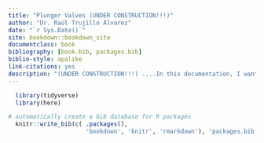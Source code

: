 ```yaml
--- 
title: "Plunger Valves (UNDER CONSTRUCTION!!!)"
author: "Dr. Raúl Trujillo Álvarez"
date: "`r Sys.Date()`"
site: bookdown::bookdown_site
documentclass: book
bibliography: [book.bib, packages.bib]
biblio-style: apalike
link-citations: yes
description: "(UNDER CONSTRUCTION!!!) ....In this documentation, I want to clarify a systematic method for the selection of cylinder types, sizes, pressure ratings, and trim sizes of the plunger control valves."
---
```


```r
  library(tidyverse)
  library(here)
```


```r
# automatically create a bib database for R packages
  knitr::write_bib(c( .packages(), 
                      'bookdown', 'knitr', 'rmarkdown'), 'packages.bib')
```
